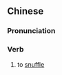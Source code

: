 ==Chinese==
{{zh-forms|type=12}}

===Pronunciation===
{{zh-pron
|m=chōubízi
|c=cau1 bei6 zi2
|cat=v
}}

===Verb===
{{zh-verb}}

# to [[snuffle]]